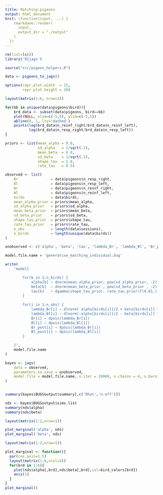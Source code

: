 ```yaml
---
title: Matching pigeons
output: html_document
knit: (function(input, ...) {
    rmarkdown::render(
      input,
      output_dir = "./output"
    )
  })
---
```


```r
rm(list=ls())
library('R2jags')

source("src/pigeon_helpers.R")

data <- pigeons_to_jags()
```

```r
options(repr.plot.width  = 15,
        repr.plot.height = 10)

layout(matrix(1:6, nrow=2))

for(bb in unique(data$pigeons$bird)){
    brd_data <- subset(data$pigeons, bird==bb)
    plot(NULL, xlim=c(-5,5), ylim=c(-5,5))
    abline(0, 1, lty='dashed')
    points(log(brd_data$n_reinf_right/brd_data$n_reinf_left),
           log(brd_data$n_resp_right/brd_data$n_resp_left))
}
```

```r
priors <- list(mean_alpha = 0.0,
               sd_alpha   = 1/sqrt(.1),
               mean_beta  = 0.0,
               sd_beta    = 1/sqrt(.1),
               shape_tau  = 2.0,
               rate_tau   = 0.5)

observed <- list(
    Br               = data$pigeons$n_resp_right,
    Bl               = data$pigeons$n_resp_left,
    Wr               = data$pigeons$n_reinf_right,
    Wl               = data$pigeons$n_reinf_left,
    birds            = data$birds,
    mean_alpha_prior = priors$mean_alpha,
    sd_alpha_prior   = priors$sd_alpha,
    mean_beta_prior  = priors$mean_beta,
    sd_beta_prior    = priors$sd_beta,
    shape_tau_prior  = priors$shape_tau,
    rate_tau_prior   = priors$rate_tau,
    n_obs            = length(data$sessions),
    n_birds          = length(unique(data$birds))
)

unobserved <- c('alpha', 'beta', 'tau', 'lambda_Br', 'lambda_Bl', 'Br_post', 'Bl_post')

model.file.name = 'generative_matching_individual.bug'

write(
    'model{

        for(b in 1:n_birds) {
            alpha[b] ~ dnorm(mean_alpha_prior, pow(sd_alpha_prior, -2))T(-2,2)
            beta[b]  ~ dnorm(mean_beta_prior , pow(sd_beta_prior , -2))T(-2,2)
            tau[b]   ~ dgamma(shape_tau_prior, rate_tau_prior)T(0.01,)
        }
    
        for(i in 1:n_obs) {
            lambda_Br[i] ~ dlnorm( alpha[birds[i]]/2 + beta[birds[i]] * log(Wr[i])/2, tau[birds[i]])
            lambda_Bl[i] ~ dlnorm(-alpha[birds[i]]/2 - beta[birds[i]] * log(Wl[i])/2, tau[birds[i]])
            Br[i] ~ dpois(lambda_Br[i])
            Bl[i] ~ dpois(lambda_Bl[i])
            Br_post[i] ~ dpois(lambda_Br[i])
            Bl_post[i] ~ dpois(lambda_Bl[i])
        }

    }',
    model.file.name
)

bayes <- jags(
    data = observed,
    parameters.to.save = unobserved,
    model.file = model.file.name, n.iter = 20000, n.chains = 4, n.burnin = 100
)
  
```

```r
summary(bayes$BUGSoutput$summary[,c('Rhat','n.eff')])
```

```r
nds <- bayes$BUGSoutput$sims.list
summary(nds$alpha)
summary(nds$beta)
```

```r

layout(matrix(1:2,nrow=1))

plot_marginal('alpha', nds)
plot_marginal('beta', nds)
```

```r
layout(matrix(1:2,nrow=1))

plot_marginal <- function(){
  par(cex.axis=1.5)
  layout(matrix(1:6,ncol=3))
  for(brd in 1:6){
    plot(nds$alpha[,brd],nds$beta[,brd],col=bird_colors[brd])
    axis(1)
  }
}
plot_marginal()
```

